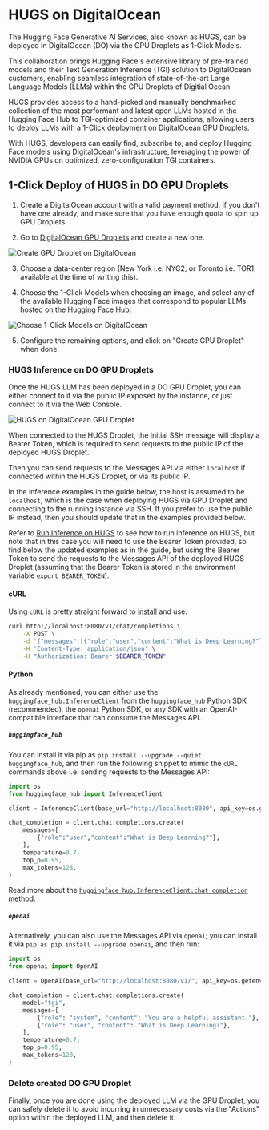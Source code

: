 # HUGS on DigitalOcean

The Hugging Face Generative AI Services, also known as HUGS, can be deployed in DigitalOcean (DO) via the GPU Droplets as 1-Click Models.

This collaboration brings Hugging Face's extensive library of pre-trained models and their Text Generation Inference (TGI) solution to DigitalOcean customers, enabling seamless integration of state-of-the-art Large Language Models (LLMs) within the GPU Droplets of Digitial Ocean.

HUGS provides access to a hand-picked and manually benchmarked collection of the most performant and latest open LLMs hosted in the Hugging Face Hub to TGI-optimized container applications, allowing users to deploy LLMs with a 1-Click deployment on DigitalOcean GPU Droplets.

With HUGS, developers can easily find, subscribe to, and deploy Hugging Face models using DigitalOcean's infrastructure, leveraging the power of NVIDIA GPUs on optimized, zero-configuration TGI containers.

## 1-Click Deploy of HUGS in DO GPU Droplets

1. Create a DigitalOcean account with a valid payment method, if you don't have one already, and make sure that you have enough quota to spin up GPU Droplets.

2. Go to [DigitalOcean GPU Droplets](https://www.digitalocean.com/products/gpu-droplets) and create a new one.

![Create GPU Droplet on DigitalOcean](https://huggingface.co/datasets/huggingface/documentation-images/resolve/main/hugs/digital-ocean/create-gpu-droplet.png)

3. Choose a data-center region (New York i.e. NYC2, or Toronto i.e. TOR1, available at the time of writing this).

4. Choose the 1-Click Models when choosing an image, and select any of the available Hugging Face images that correspond to popular LLMs hosted on the Hugging Face Hub.

![Choose 1-Click Models on DigitalOcean](https://huggingface.co/datasets/huggingface/documentation-images/resolve/main/hugs/digital-ocean/one-click-models.png)

5. Configure the remaining options, and click on "Create GPU Droplet" when done.

### HUGS Inference on DO GPU Droplets

Once the HUGS LLM has been deployed in a DO GPU Droplet, you can either connect to it via the public IP exposed by the instance, or just connect to it via the Web Console.

![HUGS on DigitalOcean GPU Droplet](https://huggingface.co/datasets/huggingface/documentation-images/resolve/main/hugs/digital-ocean/hugs-gpu-droplet.png)

When connected to the HUGS Droplet, the initial SSH message will display a Bearer Token, which is required to send requests to the public IP of the deployed HUGS Droplet.

Then you can send requests to the Messages API via either `localhost` if connected within the HUGS Droplet, or via its public IP.

<Tip>

In the inference examples in the guide below, the host is assumed to be `localhost`, which is the case when deploying HUGS via GPU Droplet and connecting to the running instance via SSH. If you prefer to use the public IP instead, then you should update that in the examples provided below.

</Tip>

Refer to [Run Inference on HUGS](../../guides/inference.mdx) to see how to run inference on HUGS, but note that in this case you will need to use the Bearer Token provided, so find below the updated examples as in the guide, but using the Bearer Token to send the requests to the Messages API of the deployed HUGS Droplet (assuming that the Bearer Token is stored in the environment variable `export BEARER_TOKEN`).

#### cURL

Using `cURL` is pretty straight forward to [install](https://curl.se/docs/install.html) and use.

```bash
curl http://localhost:8080/v1/chat/completions \
    -X POST \
    -d '{"messages":[{"role":"user","content":"What is Deep Learning?"}],"temperature":0.7,"top_p":0.95,"max_tokens":128}}' \
    -H 'Content-Type: application/json' \
    -H "Authorization: Bearer $BEARER_TOKEN"
```

#### Python

As already mentioned, you can either use the `huggingface_hub.InferenceClient` from the `huggingface_hub` Python SDK (recommended), the `openai` Python SDK, or any SDK with an OpenAI-compatible interface that can consume the Messages API.

##### `huggingface_hub`

You can install it via pip as `pip install --upgrade --quiet huggingface_hub`, and then run the following snippet to mimic the `cURL` commands above i.e. sending requests to the Messages API:

```python
import os
from huggingface_hub import InferenceClient

client = InferenceClient(base_url="http://localhost:8080", api_key=os.getenv("BEARER_TOKEN"))

chat_completion = client.chat.completions.create(
    messages=[
        {"role":"user","content":"What is Deep Learning?"},
    ],
    temperature=0.7,
    top_p=0.95,
    max_tokens=128,
)
```

Read more about the [`huggingface_hub.InferenceClient.chat_completion` method](https://huggingface.co/docs/huggingface_hub/en/package_reference/inference_client#huggingface_hub.AsyncInferenceClient.chat_completion).

##### `openai`

Alternatively, you can also use the Messages API via `openai`; you can install it via `pip as pip install --upgrade openai`, and then run:

```python
import os
from openai import OpenAI

client = OpenAI(base_url="http://localhost:8080/v1/", api_key=os.getenv("BEARER_TOKEN"))

chat_completion = client.chat.completions.create(
    model="tgi",
    messages=[
        {"role": "system", "content": "You are a helpful assistant."},
        {"role": "user", "content": "What is Deep Learning?"},
    ],
    temperature=0.7,
    top_p=0.95,
    max_tokens=128,
)
```

### Delete created DO GPU Droplet

Finally, once you are done using the deployed LLM via the GPU Droplet, you can safely delete it to avoid incurring in unnecessary costs via the "Actions" option within the deployed LLM, and then delete it.
